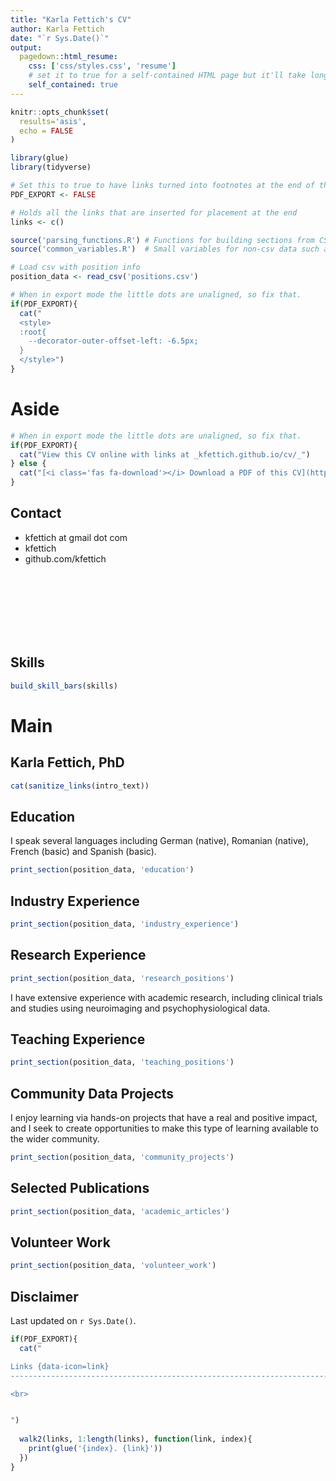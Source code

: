 ```yaml
---
title: "Karla Fettich's CV"
author: Karla Fettich
date: "`r Sys.Date()`"
output:
  pagedown::html_resume:
    css: ['css/styles.css', 'resume']
    # set it to true for a self-contained HTML page but it'll take longer to render
    self_contained: true
---
```


```r
knitr::opts_chunk$set(
  results='asis', 
  echo = FALSE
)

library(glue)
library(tidyverse)

# Set this to true to have links turned into footnotes at the end of the document
PDF_EXPORT <- FALSE

# Holds all the links that are inserted for placement at the end
links <- c()

source('parsing_functions.R') # Functions for building sections from CSV data
source('common_variables.R')  # Small variables for non-csv data such as intro text

# Load csv with position info
position_data <- read_csv('positions.csv')
```


```r
# When in export mode the little dots are unaligned, so fix that. 
if(PDF_EXPORT){
  cat("
  <style>
  :root{
    --decorator-outer-offset-left: -6.5px;
  }
  </style>")
}
```


Aside
================================================================================


<!-- ![logo](communities.png){width=100%} -->

```r
# When in export mode the little dots are unaligned, so fix that. 
if(PDF_EXPORT){
  cat("View this CV online with links at _kfettich.github.io/cv/_")
} else {
  cat("[<i class='fas fa-download'></i> Download a PDF of this CV](https://github.com/kfettich/cv/raw/master/karlafettich_cv.pdf)")
}
```

Contact {#contact}
--------------------------------------------------------------------------------


- <i class="fa fa-envelope"></i> kfettich at gmail dot com
- <i class="fa fa-twitter"></i> kfettich
- <i class="fa fa-github"></i> github.com/kfettich

<br>
<br>
<br>
<br>
<br>
<br>

Skills {#skills}
--------------------------------------------------------------------------------
```r
build_skill_bars(skills)
```

Main
================================================================================

Karla Fettich, PhD {#title}
--------------------------------------------------------------------------------


```r
cat(sanitize_links(intro_text))
```

Education {data-icon=graduation-cap data-concise=true}
--------------------------------------------------------------------------------

:::aside
I speak several languages including German (native), Romanian (native), French (basic) and Spanish (basic).
:::

```r
print_section(position_data, 'education')
```

Industry Experience {data-icon=suitcase}
--------------------------------------------------------------------------------

```r
print_section(position_data, 'industry_experience')
```

\newpage 

Research Experience {data-icon=suitcase}
--------------------------------------------------------------------------------

```r
print_section(position_data, 'research_positions')
```

::: aside
I have extensive experience with academic research, including clinical trials and studies using neuroimaging and psychophysiological data. 
:::

Teaching Experience {data-icon=chalkboard-teacher}
--------------------------------------------------------------------------------

```r
print_section(position_data, 'teaching_positions')
```

Community Data Projects {data-icon=chart-line}
--------------------------------------------------------------------------------

::: aside
I enjoy learning via hands-on projects that have a real and positive impact, and I seek to create opportunities to make this type of learning available to the wider community. 
:::

```r
print_section(position_data, 'community_projects')
```

Selected Publications {data-icon=book}
--------------------------------------------------------------------------------

```r
print_section(position_data, 'academic_articles')
```

Volunteer Work {data-icon=hands-helping}
--------------------------------------------------------------------------------

```r
print_section(position_data, 'volunteer_work')
```

Disclaimer {#disclaimer}
--------------------------------------------------------------------------------

Last updated on `r Sys.Date()`.

```r
if(PDF_EXPORT){
  cat("

Links {data-icon=link}
--------------------------------------------------------------------------------

<br>


")
  
  walk2(links, 1:length(links), function(link, index){
    print(glue('{index}. {link}'))
  })
}
```


